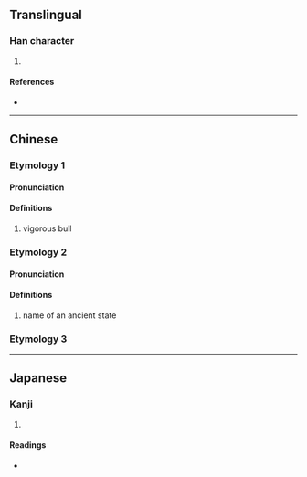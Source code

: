{{character info/new}}
==Translingual==

===Han character===
{{Han char|rn=93|rad=牛|as=02|sn=6|four=24527|canj=HQKS|ids=⿰牜力}}

# {{defn|Han|sort=牛02}}

====References====
* {{Han ref|kx=0697.040|dkj=19926|dj=1109.020|hdz=31800.060|uh=725E|ud=29278|bh=CA42|bd=51778}}

----
==Chinese==
{{zh-forms}}
===Etymology 1===
====Pronunciation====
{{zh-pron
|m=jiū
|m-s=
|c=gau1,kau1
|c-t=
|g=
|h=pfs=
|j=
|md=
|mn=
|mn-t=
|w=
|x=
|mc=y
|oc=y
|cat=n
}}

====Definitions====
{{zh-hanzi}}

# vigorous bull

===Etymology 2===
====Pronunciation====
{{zh-pron
|m=lè
|cat=pn
}}
====Definitions====
{{zh-hanzi}}

# name of an ancient state
===Etymology 3===
{{zh-see|犁|ss}}
----

==Japanese==

===Kanji===
{{ja-kanji|grade=|rs=牛02}}

# {{defn|lang=ja|sort=牛02}}

====Readings====
* {{ja-readings|on=[[きゅう]] (kyū), [[く]] (ku)|kun=}}